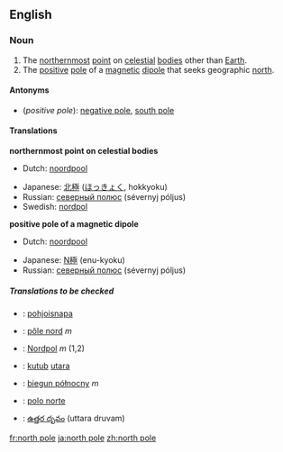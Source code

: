 {{see|North Pole}}
==English==

===Noun===
{{en-noun|sg=[[north]] [[pole]]}}

# The [[northernmost]] [[point]] on [[celestial]] [[body|bodies]] other than [[Earth]].
# The [[positive]] [[pole]] of a [[magnetic]] [[dipole]] that seeks geographic [[north]].

====Antonyms====
*(''positive pole''): [[negative pole]], [[south pole]]

====Translations====
'''northernmost point on celestial bodies'''
{{top}}
*Dutch: [[noordpool]] {{m}}
{{mid}}
*Japanese: [[北極]] ([[ほっきょく]], hokkyoku)
*Russian: [[северный полюс]] (sévernyj póljus) {{m}}
*Swedish: [[nordpol]] {{c}}
{{bottom}}

'''positive pole of a magnetic dipole'''
{{top}}
*Dutch: [[noordpool]] {{m}}
{{mid}}
*Japanese: [[N極]] (enu-kyoku)
*Russian: [[северный полюс]] (sévernyj póljus) {{m}}
{{bottom}}

=====Translations to be checked=====
{{rfc-trans}}
{{top}}
*{{ttbc|Finnish}}: [[pohjoisnapa]]
*{{ttbc|French}}: [[pôle nord]] ''m''
*{{ttbc|German}}: [[Nordpol]] ''m'' (1,2)
*{{ttbc|Indonesian}}: [[kutub]] [[utara]]
{{mid}}
*{{ttbc|Polish}}: [[biegun północny]] ''m''
*{{ttbc|Spanish}}: [[polo norte]] '' ''
*{{ttbc|Telugu}}: [[ఉత్తర దృవం]] (uttara druvam)
{{bottom}}

[[fr:north pole]]
[[ja:north pole]]
[[zh:north pole]]